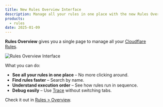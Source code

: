 ```yaml
---
title: New Rules Overview Interface
description: Manage all your rules in one place with the new Rules Overview.
products:
  - rules
date: 2025-01-09
---
```


**Rules Overview** gives you a single page to manage all your [Cloudflare Rules](/rules/).

![Rules Overview Interface](~/assets/images/changelog/rules/rules-overview.gif)

What you can do:

- **See all your rules in one place** – No more clicking around.
- **Find rules faster** – Search by name.
- **Understand execution order** – See how rules run in sequence.
- **Debug easily** – Use [Trace](/rules/trace-request/) without switching tabs.

Check it out in [Rules > Overview](https://dash.cloudflare.com/?to=/:account/:zone/rules/overview).
